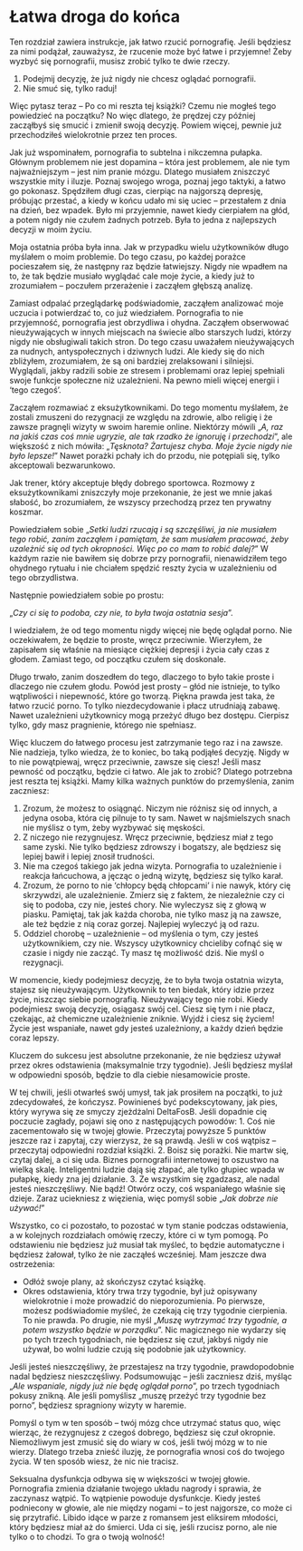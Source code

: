 # Łatwa droga do końca

Ten rozdział zawiera instrukcje, jak łatwo rzucić pornografię. Jeśli będziesz za nimi podążał, zauważysz, że rzucenie może być łatwe i przyjemne! Żeby wyzbyć się pornografii, musisz zrobić tylko te dwie rzeczy.

1. Podejmij decyzję, że już nigdy nie chcesz oglądać pornografii.
2. Nie smuć się, tylko raduj!

Więc pytasz teraz – Po co mi reszta tej książki? Czemu nie mogłeś tego powiedzieć na początku? No więc dlatego, że prędzej czy później zacząłbyś się smucić i zmienił swoją decyzję.
Powiem więcej, pewnie już przechodziłeś wielokrotnie przez ten proces.

Jak już wspominałem, pornografia to subtelna i nikczemna pułapka. Głównym problemem nie jest dopamina – która jest problemem, ale nie tym najważniejszym – jest nim pranie mózgu.
Dlatego musiałem zniszczyć wszystkie mity i iluzje. Poznaj swojego wroga, poznaj jego taktyki, a łatwo go pokonasz. Spędziłem długi czas, cierpiąc na najgorszą depresję, próbując przestać, a kiedy w końcu udało mi się uciec – przestałem z dnia na dzień, bez wpadek. Było mi przyjemnie, nawet kiedy cierpiałem na głód, a potem nigdy nie czułem żadnych potrzeb. Była to jedna z najlepszych decyzji w moim życiu.

Moja ostatnia próba była inna. Jak w przypadku wielu użytkowników długo myślałem o moim problemie. Do tego czasu, po każdej porażce pocieszałem się, że następny raz będzie łatwiejszy. Nigdy nie wpadłem na to, że tak będzie musiało wyglądać cale moje życie, a kiedy już to zrozumiałem – poczułem przerażenie i zacząłem głębszą analizę.

Zamiast odpalać przeglądarkę podświadomie, zacząłem analizować moje uczucia i potwierdzać to, co już wiedziałem. Pornografia to nie przyjemność, pornografia jest obrzydliwa i ohydna. Zacząłem obserwować nieużywających w innych miejscach na świecie albo starszych ludzi, którzy nigdy nie obsługiwali takich stron. Do tego czasu uważałem nieużywających za nudnych, antyspołecznych i dziwnych ludzi. Ale kiedy się do nich zbliżyłem, zrozumiałem, że są oni bardziej zrelaksowani i silniejsi. Wyglądali, jakby radzili sobie ze stresem i problemami oraz lepiej spełniali swoje funkcje społeczne niż uzależnieni. Na pewno mieli więcej energii i 'tego czegoś'.

Zacząłem rozmawiać z eksużytkownikami. Do tego momentu myślałem, że zostali zmuszeni do rezygnacji ze względu na zdrowie, albo religię i że zawsze pragnęli wizyty w swoim haremie online. Niektórzy mówili „*A, raz na jakiś czas coś mnie ugryzie, ale tak rzadko że ignoruję i przechodzi*”, ale większość z nich mówiła: „*Tęsknota? Żartujesz chyba. Moje życie nigdy nie było lepsze!*” Nawet porażki pchały ich do przodu, nie potępiali się, tylko akceptowali bezwarunkowo.

Jak trener, który akceptuje błędy dobrego sportowca. Rozmowy z eksużytkownikami zniszczyły moje przekonanie, że jest we mnie jakaś słabość, bo zrozumiałem, że wszyscy przechodzą przez ten prywatny koszmar.

Powiedziałem sobie „*Setki ludzi rzucają i są szczęśliwi, ja nie musiałem tego robić, zanim zacząłem i pamiętam, że sam musiałem pracować, żeby uzależnić się od tych okropności. Więc po co mam to robić dalej?*” W każdym razie nie bawiłem się dobrze przy pornografii, nienawidziłem tego ohydnego rytuału i nie chciałem spędzić reszty życia w uzależnieniu od tego obrzydlistwa.

Następnie powiedziałem sobie po prostu:

„*Czy ci się to podoba, czy nie, to była twoja ostatnia sesja*”.

I wiedziałem, że od tego momentu nigdy więcej nie będę oglądał porno. Nie oczekiwałem, że będzie to proste, wręcz przeciwnie. Wierzyłem, że zapisałem się właśnie na miesiące ciężkiej depresji i życia cały czas z głodem. Zamiast tego, od początku czułem się doskonale.

Długo trwało, zanim doszedłem do tego, dlaczego to było takie proste i dlaczego nie czułem głodu. Powód jest prosty – głód nie istnieje, to tylko wątpliwości i niepewność, które go tworzą. Piękna prawda jest taka, że łatwo rzucić porno. To tylko niezdecydowanie i płacz utrudniają zabawę. Nawet uzależnieni użytkownicy mogą przeżyć długo bez dostępu. Cierpisz tylko, gdy masz pragnienie, którego nie spełniasz.

Więc kluczem do łatwego procesu jest zatrzymanie tego raz i na zawsze. Nie nadzieja, tylko wiedza, że to koniec, bo taką podjąłeś decyzję. Nigdy w to nie powątpiewaj, wręcz przeciwnie, zawsze się ciesz! Jeśli masz pewność od początku, będzie ci łatwo. Ale jak to zrobić?
Dlatego potrzebna jest reszta tej książki. Mamy kilka ważnych punktów do przemyślenia, zanim zaczniesz:

1. Zrozum, że możesz to osiągnąć. Niczym nie różnisz się od innych, a jedyna osoba, która cię pilnuje to ty sam. Nawet w najśmielszych snach nie myślisz o tym, żeby wyzbywać się męskości.
2. Z niczego nie rezygnujesz. Wręcz przeciwnie, będziesz miał z tego same zyski. Nie tylko będziesz zdrowszy i bogatszy, ale będziesz się lepiej bawił i lepiej znosił trudności.
3. Nie ma czegoś takiego jak jedna wizyta. Pornografia to uzależnienie i reakcja łańcuchowa, a jęcząc o jedną wizytę, będziesz się tylko karał.
4. Zrozum, że porno to nie 'chłopcy będą chłopcami' i nie nawyk, który cię skrzywdzi, ale uzależnienie. Zmierz się z faktem, że niezależnie czy ci się to podoba, czy nie, jesteś chory. Nie wyleczysz się z głową w piasku. Pamiętaj, tak jak każda choroba, nie tylko masz ją na zawsze, ale też będzie z nią coraz gorzej. Najlepiej wyleczyć ją od razu.
5. Oddziel chorobę – uzależnienie – od myślenia o tym, czy jesteś użytkownikiem, czy nie. Wszyscy użytkownicy chcieliby cofnąć się w czasie i nigdy nie zacząć. Ty masz tę możliwość dziś. Nie myśl o rezygnacji.

W momencie, kiedy podejmiesz decyzję, że to była twoja ostatnia wizyta, stajesz się nieużywającym. Użytkownik to ten biedak, który idzie przez życie, niszcząc siebie pornografią.
Nieużywający tego nie robi. Kiedy podejmiesz swoją decyzję, osiągasz swój cel. Ciesz się tym i nie płacz, czekając, aż chemiczne uzależnienie zniknie. Wyjdź i ciesz się życiem! Życie jest wspaniałe, nawet gdy jesteś uzależniony, a każdy dzień będzie coraz lepszy.

Kluczem do sukcesu jest absolutne przekonanie, że nie będziesz używał przez okres odstawienia (maksymalnie trzy tygodnie). Jeśli będziesz myślał w odpowiedni sposób, będzie to dla ciebie niesamowicie proste.

W tej chwili, jeśli otwarłeś swój umysł, tak jak prosiłem na początki, to już zdecydowałeś, że kończysz. Powinieneś być podekscytowany, jak pies, który wyrywa się ze smyczy zjeżdżalni DeltaFosB. Jeśli dopadnie cię poczucie zagłady, pojawi się ono z następujących powodów:
1. Coś nie zacementowało się w twojej głowie. Przeczytaj powyższe 5 punktów jeszcze raz i zapytaj, czy wierzysz, że są prawdą. Jeśli w coś wątpisz – przeczytaj odpowiedni rozdział książki.
2. Boisz się porażki. Nie martw się, czytaj dalej, a ci się uda. Biznes pornografii internetowej to oszustwo na wielką skalę. Inteligentni ludzie dają się złapać, ale tylko głupiec wpada w pułapkę, kiedy zna jej działanie.
3. Ze wszystkim się zgadzasz, ale nadal jesteś nieszczęśliwy. Nie bądź! Otwórz oczy, coś wspaniałego właśnie się dzieje. Zaraz uciekniesz z więzienia, więc pomyśl sobie „*Jak dobrze nie używać!*”

Wszystko, co ci pozostało, to pozostać w tym stanie podczas odstawienia, a w kolejnych rozdziałach omówię rzeczy, które ci w tym pomogą. Po odstawieniu nie będziesz już musiał tak myśleć, to będzie automatyczne i będziesz żałował, tylko że nie zacząłeś wcześniej. Mam jeszcze dwa ostrzeżenia:

-  Odłóż swoje plany, aż skończysz czytać książkę.
-  Okres odstawienia, który trwa trzy tygodnie, był już opisywany wielokrotnie i może prowadzić do nieporozumienia. Po pierwsze, możesz podświadomie myśleć, że czekają cię trzy tygodnie cierpienia. To nie prawda. Po drugie, nie myśl „*Muszę wytrzymać trzy tygodnie, a potem wszystko będzie w porządku*”. Nic magicznego nie wydarzy się po tych trzech tygodniach, nie będziesz się czuł, jakbyś nigdy nie używał, bo wolni ludzie czują się podobnie jak użytkownicy.

Jeśli jesteś nieszczęśliwy, że przestajesz na trzy tygodnie, prawdopodobnie nadal będziesz nieszczęśliwy. Podsumowując – jeśli zaczniesz dziś, myśląc „*Ale wspaniale, nigdy już nie będę oglądał porno*”, po trzech tygodniach pokusy znikną. Ale jeśli pomyślisz „muszę przeżyć trzy tygodnie bez porno”, będziesz spragniony wizyty w haremie.

Pomyśl o tym w ten sposób – twój mózg chce utrzymać status quo, więc wierząc, że rezygnujesz z czegoś dobrego, będziesz się czuł okropnie. Niemożliwym jest zmusić się do wiary w coś, jeśli twój mózg w to nie wierzy. Dlatego trzeba znieść iluzję, że pornografia wnosi coś do twojego życia. W ten sposób wiesz, że nic nie tracisz.

Seksualna dysfunkcja odbywa się w większości w twojej głowie. Pornografia zmienia działanie twojego układu nagrody i sprawia, że zaczynasz wątpić. To wątpienie powoduje dysfunkcje. Kiedy jesteś podniecony w głowie, ale nie między nogami – to jest najgorsze, co może ci się przytrafić. Libido idące w parze z romansem jest eliksirem młodości, który będziesz miał aż do śmierci. Uda ci się, jeśli rzucisz porno, ale nie tylko o to chodzi. To gra o twoją wolność!

